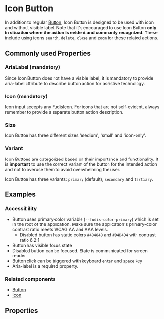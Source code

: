 
<Meta title="Components/IconButton" />

# Icon Button

In addition to regular [Button](/docs/components-button--documentation), Icon Button is designed to be used with icon and without visible label.
Note that it's encouraged to use Icon Button **only in situation where the action is evident and commonly recognized**. These include using icons `search`, `delete`, `close` and `zoom` for these related actions.

## Commonly used Properties

### AriaLabel (mandatory)

Since Icon Button does not have a visible label, it is mandatory to provide aria-label attribute to describe button action for assistive technology.

### Icon (mandatory)

Icon input accepts any FudisIcon. For icons that are not self-evident, always remember to provide a separate button action description.

### Size

Icon Button has three different sizes 'medium', 'small' and 'icon-only'.

### Variant

Icon Buttons are categorized based on their importance and functionality. It is **important** to use the correct variant of the button for the intended action and not to overuse them to avoid overwhelming the user.

Icon Button has three variants: `primary` (default), `secondary` and `tertiary`.

## Examples

<Canvas of={IconButtonStories.AllVariants} />

### Accessibility

- Button uses primary-color variable (`--fudis-color-primary`) which is set in the root of the application. Make sure the application's primary-color contrast ratio meets WCAG AA and AAA levels.
  - Disabled button has static colors `#484848` and `#D4D4D4` with contrast ratio 6.2:1
- Button has visible focus state
- Disabled button can be focused. State is communicated for screen reader
- Button click can be triggered with keyboard <code>enter</code> and <code>space</code> key
- Aria-label is a required property.

### Related components

- [Button](/docs/components-button--documentation)
- [Icon](/docs/components-icon--documentation)

## Properties

<ArgTypes of={IconButtonComponent} exclude={buttonExclude} />

